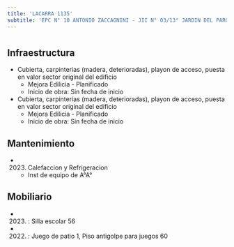 ```yaml
---
title: 'LACARRA 1135'
subtitle: 'EPC N° 10 ANTONIO ZACCAGNINI - JII N° 03/13° JARDIN DEL PARQUE'
---
```


#
## Infraestructura

* Cubierta, carpinterias (madera, deterioradas), playon de acceso, puesta en valor sector original del edificio 
    + Mejora Edilicia - Planificado 
    + Inicio de obra: Sin fecha de inicio 


* Cubierta, carpinterias (madera, deterioradas), playon de acceso, puesta en valor sector original del edificio 
    + Mejora Edilicia - Planificado 
    + Inicio de obra: Sin fecha de inicio 






## Mantenimiento

*  (2023) Calefaccion y Refrigeracion 
    + Inst de equipo de A°A°





## Mobiliario

*  (2023) : Silla escolar 56 

*  (2022) : Juego de patio 1, Piso antigolpe para juegos 60 



